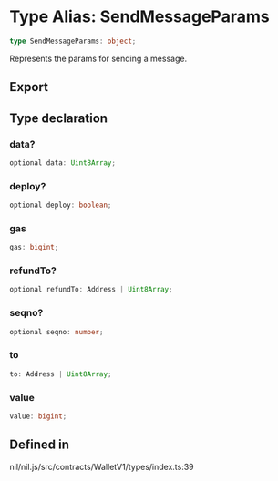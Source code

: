 # Type Alias: SendMessageParams

```ts
type SendMessageParams: object;
```

Represents the params for sending a message.

## Export

## Type declaration

### data?

```ts
optional data: Uint8Array;
```

### deploy?

```ts
optional deploy: boolean;
```

### gas

```ts
gas: bigint;
```

### refundTo?

```ts
optional refundTo: Address | Uint8Array;
```

### seqno?

```ts
optional seqno: number;
```

### to

```ts
to: Address | Uint8Array;
```

### value

```ts
value: bigint;
```

## Defined in

nil/nil.js/src/contracts/WalletV1/types/index.ts:39
